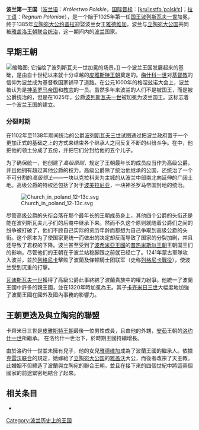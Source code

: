 {{Multiple issues|
{{expand|time=2016-10-21T14:52:36+00:00}}
{{unreferenced|time=2016-10-21T14:52:36+00:00}}
{{RoughTranslation}}
}}
{{Infobox Former Country
|native_name=''Królestwo Polskie'' <small>（[[波蘭語|波蘭語]]）</small><br />''Regnum Poloniae'' <small>（[[拉丁語|拉丁語]]）</small>
|conventional_long_name= 波兰王国
|common_name = 波蘭
|continent = 歐洲
|p1= Civitas Schinesghe
|s1=波蘭王國 (1385年－1569年)
|flag_p1=Poland960.png
|flag_s1=Kingdom of Poland-flag.svg
|year_start=1025年
|border_s1=no
|event_start = [[波列斯瓦夫一世|波列斯瓦夫一世]]加冕
|year_end=1385年
|event_end = [[克雷沃联合|克雷沃联合]]
|image_flag= Kingdom of Poland-flag.svg
|flag_border= no
|flag_type= 皇家旗
|image_coat= POL Przemysł II 1295 COA.svg
|symbol=波蘭國徽
|image_map =Działania podczas wojny polsko niemieckiej 1002-1005.png
|image_map_caption =[[波蘭立陶宛聯邦|波蘭立陶宛]]建立前波蘭王國的最大疆域（1002年-1005年）
|government_type=君主制
|common_languages=[[古波蘭語|古波蘭語]]
|religion=[[天主教會|羅馬天主教]]（官方）、[[斯拉夫神話|斯拉夫異教]]（廣泛）
|capital=[[格涅兹诺|格涅兹诺]]、[[波茲南|波茲南]]、[[普沃茨克|普沃茨克]]、[[克拉科夫|克拉科夫]] 
|leader1 = [[波列斯瓦夫一世|波列斯瓦夫一世]]（首代君主）
|leader2 = [[雅德维加_(波兰国王)|雅德维加]]（末代君主）
|year_leader1 = 1025年
|year_leader2 = 1384年-1385年
|title_leader = [[波兰君主列表|君主]]
}}
{{波兰历史}}
'''波兰第一王国'''（[[波兰语|波兰语]]：''Królestwo Polskie''，[[国际音标|国际音标]]：[[Help:波蘭語國際音標|[kruˈlɛstfɔ ˈpɔlskʲɛ]]]；[[拉丁语|拉丁语]]：''Regnum Poloniae''），是一个始于1025年第一任[[波兰国王|国王]][[波列斯瓦夫一世|波列斯瓦夫一世]]加冕，终于1385年[[立陶宛大公|立陶宛大公]][[雅盖沃|约盖拉]]迎娶波兰女王[[雅德维加|雅德维加]]，波兰与[[立陶宛大公国|立陶宛大公国]]共同被[[雅盖隆王朝|雅盖洛王朝]][[克雷沃联合|联合统治]]，这一期间内的[[波兰|波兰]]国家。

== 早期王朝 ==
[[File:Koronacja_pierwszego_króla_(Koronacja_Chrobrego._Jan_Matejko).jpg|缩略图]]; 它描绘了波列斯瓦夫一世加冕的场景。]]
一个波兰王国发展起来的基础，是由自十世纪以来就十分卓越的[[皮雅斯特王朝|皮雅斯特王朝]]奠定的。[[梅什科一世|梅什科一世]]对[[中国基督教|基督教]]的信仰为波兰成为基督教国家铺平了道路。在公元1000年的格涅兹诺大会上，波兰被认为是[[神圣罗马帝国|神圣罗马帝国]]和[[教宗|教宗]]的一员。虽然多年来波兰的人们不是被国王，而是被公爵统治的，但是在1025年，公爵[[波列斯瓦夫一世|波列斯瓦夫一世]]被加冕为波兰国王。这标志着一个波兰王国的建立。

=== 分裂时期 ===
在1102年至1138年期间统治的公爵[[波列斯瓦夫三世|波列斯瓦夫三世]]试图通过把波兰政府置于一个更加正式的基础之上的方式来结束各个继承人之间反复不断的纠纷斗争。在{{tsl|en|Testament of Bolesław III Wrymouth|波列斯瓦夫三世的遗嘱|他的遗嘱}}中，他把他的领土分成了五份，并把它们分封给他的五个儿子。

为了确保统一，他创建了''高级原则''，规定了王朝最年长的成员应当作为高级公爵，并且他拥有超过其他公爵的权力。高级公爵除了统治他继承的公国，还统治了一个不可分割的''高级领土''——一块以克拉科夫为主城的从波兰中部南北向延伸的广阔土地。高级公爵的特权还包括了对于[[波美拉尼亚|波美拉尼亚]]，一块神圣罗马帝国封地的统治。 

[[File:Church_in_poland_12-13c.svg|thumb]]

尽管高级公爵的头衔会落在那个最年长的王朝成员身上，其他四个公爵的头衔还是能在波列斯瓦夫儿子们的后裔中继承下来。然而不久这个原则就随着公爵们之间的纷争被打破了，他们不顾自己实际的资历年龄而都想为自己争取到高级公爵的头衔。这个原本为了使国家更统一而做出的决定却反而导致了国家的分裂加剧，并且还导致了君权的下降。波兰甚至受到了[[波希米亞王國|波希米亞王國]]的[[普熱米斯爾王朝|普热米斯尔王朝]]王朝国王们的影响，尽管他们的王朝在于波兰站稳脚跟之前就已经亡了。1241年蒙古軍隊攻入波兰，並於[[列格尼卡|列格尼卡]]擊败了波蘭及條顿騎士团联军（史称[[列格尼卡戰役|列格尼卡戰役]]），使波兰受到沉重的打擊。

[[瓦迪斯瓦夫一世|瓦迪斯瓦夫一世]]獲得了高級公爵此事終結了波蘭貴族中的權力紛爭。他統一了波蘭王國中許多的親王國，並在1320年時加冕為王。其子[[卡齐米日三世|卡齐米日三世]]大幅度地加強了波蘭王國在國外及國內事務的影響力。

==王朝更迭及與立陶宛的聯盟==
卡齊米日三世是[[皮雅斯特王朝|皮雅斯特王朝]]最後一位男性成員，且由他的外甥，[[安茹|安茹]]王朝的[[洛约什一世|洛约什一世]]所繼承。 在洛约什一世治下，於{{tsl|en|union of Hungary and Poland||匈牙利-波兰共主邦联}}時期王國持續增長。 

由於洛约什一世並未擁有兒子，他的女兒[[雅德维加_(波兰国王)|雅德维加]]成為了波蘭王國的繼承人。依據[[克雷沃联合|克雷沃联合]]的規定，她嫁給了[[立陶宛大公国|立陶宛大公国]]的[[雅盖沃|雅盖沃]]大公，而後者改宗了天主教。此婚姻不但締造了波蘭與立陶宛的聯合王朝，並且在接下來的四個世紀中將這兩個國家的前途緊密地結合了起來。

== 相关条目 ==
* {{tsl|en|Civitas Schinesghe|Civitas Schinesghe}}

[[Category:波兰历史上的王国|Category:波兰历史上的王国]]